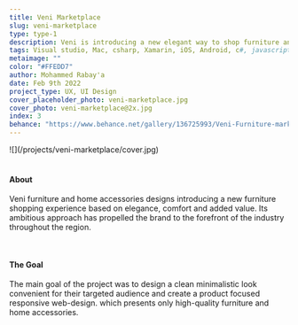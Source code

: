 ```yaml
---
title: Veni Marketplace
slug: veni-marketplace
type: type-1
description: Veni is introducing a new elegant way to shop furniture and home accessories.
tags: Visual studio, Mac, csharp, Xamarin, iOS, Android, c#, javascript, development, bugs, errors
metaimage: ""
color: "#FFEDD7"
author: Mohammed Rabay'a
date: Feb 9th 2022
project_type: UX, UI Design
cover_placeholder_photo: veni-marketplace.jpg
cover_photo: veni-marketplace@2x.jpg
index: 3
behance: "https://www.behance.net/gallery/136725993/Veni-Furniture-marketplace"
---
```


<div class="full-width">![](/projects/veni-marketplace/cover.jpg)</div>

<br />

#### About

Veni furniture and home accessories designs introducing a new furniture shopping experience based on elegance, comfort and added value. Its ambitious approach has propelled the brand to the forefront of the industry throughout the region.

<br />

#### The Goal

The main goal of the project was to design a clean minimalistic look convenient for their targeted audience and create a product focused responsive web-design. which presents only high-quality furniture and home accessories.

<br />
